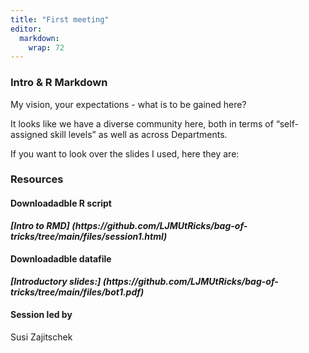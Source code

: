 ```yaml
---
title: "First meeting"
editor: 
  markdown: 
    wrap: 72
---
```


### Intro & R Markdown

My vision, your expectations - what is to be gained here?

It looks like we have a diverse community here, both in terms of "self-assigned skill levels" as well as across Departments.

If you want to look over the slides I used, here they are: 


### Resources

#### Downloadadble R script

***[Intro to RMD] (https://github.com/LJMUtRicks/bag-of-tricks/tree/main/files/session1.html)***


#### Downloadadble datafile

***[Introductory slides:] (https://github.com/LJMUtRicks/bag-of-tricks/tree/main/files/bot1.pdf)*** 


#### Session led by

Susi Zajitschek